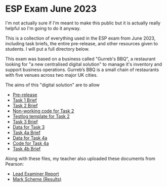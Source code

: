 # ESP Exam June 2023

I'm not actually sure if I'm meant to make this public but it is actually really helpful so I'm going to do it anyway.

This is a collection of everything used in the ESP exam from June 2023, including task briefs, the entire pre-release, and other resources given to students. I will put a full directory below.

This exam was based on a business called "Gurreb's BBQ", a restaurant looking for "a new centralised digital solution" to manage it's inventory and support business operations. Gurreb’s BBQ is a small chain of restaurants with five venues across two major UK cities.

The aims of this "digital solution" are to allow

- [Pre-release](/esp/june-2023/pre-release.pdf)
- [Task 1 Brief](/esp/june-2023/task-1.pdf)
- [Task 2 Brief](/esp/june-2023/task-2.pdf)
- [Non-working code for Task 2](/esp/june-2023/Task2_NonWorkingCode.txt)
- [Testlog template for Task 2](/esp/june-2023/Task2_Test_Log_Template.docx)
- [Task 3 Brief](/esp/june-2023/task-3.pdf)
- [Data for Task 3](/esp/june-2023/Task3_data.csv)
- [Task 4a Brief](/esp/june-2023/task-4a.pdf)
- [Data for Task 4a](/esp/june-2023/Task4a_data.csv)
- [Code for Task 4a](/esp/june-2023/Task4a_gurrebs.py)
- [Task 4b Brief](/esp/june-2023/task-4b.pdf)

Along with these files, my teacher also uploaded these documents from Pearson:
- [Lead Examiner Report](/esp/june-2023/digital-employer-set-project-ms-summer-2023.pdf)
- [Mark Scheme (Results)](/esp/june-2023/digital-employer-set-project-ms-summer-2023.pdf)

